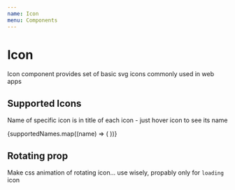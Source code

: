 ```yaml
---
name: Icon
menu: Components
---
```



# Icon

Icon component provides set of basic svg icons commonly used in web apps

## Supported Icons

Name of specific icon is in title of each icon - just hover icon to see its name

<Playground>
    <WrapperHorizontal>
        {supportedNames.map((name) => (
            <Icon name={name} title={name} key={name} />
        ))}
    </WrapperHorizontal>
</Playground>

## Rotating prop

Make css animation of rotating icon... use wisely, propably only for `loading` icon

<Playground>
    <Icon name={'loading'} isRotating />
    <Icon name={'edit'} isRotating />
</Playground>
